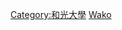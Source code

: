 {{Catnav|頁面分類|人物|校友|大學校友|日本的大學校友}}
{{catmore|和光大學}}
[[Category:和光大學|Category:和光大學]]
[[Category:日本的大学校友|Wako]]